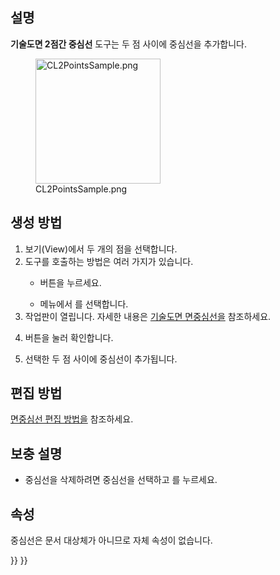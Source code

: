 <languages/>

{{Docnav
|[[TechDraw_2LineCenterLine/ko|2선간 중심선]]
|[[TechDraw_2PointCosmeticLine/ko|2점 꾸밈선]]
|[[TechDraw_Workbench/ko|기술도면 작업대]]
|IconL=TechDraw_2LineCenterLine.svg
|IconR=TechDraw_2PointCosmeticLine.svg
|IconC=Workbench_TechDraw.svg
}}

{{GuiCommand
|Name=기술도면 2점간 중심선
|MenuLocation=기술도면→ 선 추가 → 두 점 사이에 중심선 추가
|Workbenches=[[TechDraw_Workbench/ko|기술도면 작업대]]
|Version=0.19
|SeeAlso=[[TechDraw_FaceCenterLine/ko|기술도면 면중심선]], [[TechDraw_2LineCenterLine/ko|기술도면 2선간 중심선]]
}}

<span id="Description"></span>
==설명==

'''기술도면 2점간 중심선''' 도구는 두 점 사이에 중심선을 추가합니다.

[[Image:CL2PointsSample.png|200px]]

{{Caption|두 점(녹색) 사이의 중심선}}

<span id="Usage_create"></span>
== 생성 방법 ==

# 보기(View)에서 두 개의 점을 선택합니다. 
# 도구를 호출하는 방법은 여러 가지가 있습니다.
#* {{Button|[[Image:TechDraw_2PointCenterLine.svg|16px]] 두 점 사이에 중심선 추가}} 버튼을 누르세요.
#* 메뉴에서 {{MenuCommand|기술도면→ 선 추가 → [[Image:TechDraw_2PointCenterLine.svg|16px]] 두 개의 점 사이에 중심선 추가}}를 선택합니다.
# 작업판이 열립니다. 자세한 내용은 [[TechDraw_FaceCenterLine/ko#선택 사항|기술도면 면중심선]]을 참조하세요.
# {{Button|확인}} 버튼을 눌러 확인합니다. 
# 선택한 두 점 사이에 중심선이 추가됩니다.

<span id="Usage_edit"></span>
== 편집 방법 ==

[[TechDraw_FaceCenterLine/ko#편집 방법|면중심선 편집 방법]]을 참조하세요.

<span id="Notes"></span>
== 보충 설명 ==

* 중심선을 삭제하려면 중심선을 선택하고 {{KEY|삭제}}를 누르세요. {{version/ko|1.0}}

<span id="Properties"></span>
==속성==

중심선은 문서 대상체가 아니므로 자체 속성이 없습니다.


{{Docnav
|[[TechDraw_2LineCenterLine/ko|2선간 중심선]]
|[[TechDraw_2PointCosmeticLine/ko|2점 꾸밈선]]
|[[TechDraw_Workbench/ko|기술도면 작업대]]
|IconL=TechDraw_2LineCenterLine.svg
|IconR=TechDraw_2PointCosmeticLine.svg
|IconC=Workbench_TechDraw.svg
}}

{{TechDraw Tools navi{{#translation:}}}}
{{Userdocnavi{{#translation:}}}}